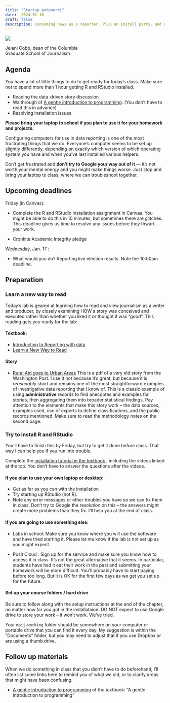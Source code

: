 ```yaml
---
title: "Startup potpourri"
date:  2024-01-10
draft: false
description: Consuming news as a reporter. Plus an install party, and a gentle introduction to programming! 
--- 
```


:::: {.card .mb-3 style="width: 50%;"}
::: {#fig-jelani  }
![](../assets/img/start-story-cobb.png){fig-alt="Jelani Cobb on reading like a writer"}

Jelani Cobb, dean of the Columbia Graduate School of Journalism
:::
::::


## Agenda

You have a lot of little things to do to get ready for today's class. Make sure not to spend more than 1 hour getting R and RStudio installed. 

* Reading the data-driven story discussion
* Walthrough of [A gentle introduction to programming](https://cronkitedata.github.com/djtextbook/appendix-program.html). (You don't have to read this in advance)
* Resolving installation issues

**Please bring your laptop to school if you plan to use it for your homework and projects.**

Configuring computers for use in data reporting is one of the most frustrating things that we do. Everyone's computer seems to be set up slightly differently, depending on exactly which version of which operating system you have and when you've last installed various helpers. 

Don't get frustrated and **don't try to Google your way out of it** --- it's not worth your mental energy and you might make things worse. Just stop and bring your laptop to class, where we can troubleshoot together. 


## Upcoming deadlines

[Friday]{.sked-dates} (in Canvas):

 * Complete the R and RStudio installation assignment in Canvas. You might be able to do this in 10 minutes, but sometimes there are glitches. This deadline gives us time to resolve any issues before they thwart your work. 

 * Cronkite Academic Integrity pledge

[Wednesday, Jan. 17]{.sked-dates} : 

  * What would you do? Reporting live election results. Note the 10:00am deadline. 

## Preparation

### Learn a new way to read

Today's lab is geared at learning how to read and view journalism as a writer and producer, by closely examining HOW a story was conceived and executed rather than whether you liked it or thought it was "good". This reading gets you ready for the lab: 

#### Textbook: 

* [Introduction to Reporting with data](https://cronkitedata.github.io/djtextbook/start.html) 
* [Learn a New Way to Read](https://cronkitedata.github.io/djtextbook/start-story.html) 

#### Story

* [Rural Aid goes to Urban Areas](https://cronkitedata.s3.amazonaws.com/docs/rural_development.pdf) This is a pdf of a very old story from the Washington Post. I use it not because it's  great, but because it is *reasonably* short and remains one of the most straightforward examples of investigative data reporting that I know of. This is a classic example of using **administrative** records to find anecdotes and examples for stories, then aggregating them into broader statistical findings. Pay attention to the elements that make this story work -- the data sources, examples used, use of experts to define classifications, and the public records mentioned. Make sure to read the methodology notes on the second page.

### Try to install R and RStudio 

You'll have to finish this by Friday, but try to get it done before class. That way I can help you if you run into trouble.

Complete the [installation tutorial in the textbook](https://cronkitedata.github.io/djtextbook/quickstart-install.html) , including the videos linked at the top. You don't have to answer the questions after the videos. 

#### If you plan to use your own laptop or desktop:

* Get as far as you can with the installation
* Try starting up RStudio (not R). 
* Note any error messages or other troubles you have so we can fix them in class. Don't try to Google the resolution on this -- the answers might create more problems than they fix. I'll help you at the end of class. 

#### If you are going to use something else: 

* Labs in school: Make sure you know where you will use the software and have tried starting it. Please let me know if the lab is not set up as you might expect. 

* Posit  Cloud : Sign up for the service and make sure you know how to access it in class. It's not the great alternative that it seems. In particular, students have had it eat their work in the past and submitting your homework will be more difficult. You'll probably have to start paying before too long. But it is OK for the first few days as we get you set up for the future.

#### Set up your course folders / hard drive 

Be sure to follow along with the setup instructions at the end of the chapter, no matter how far you got in the installataion.  DO NOT expect to use Google drive to store your work -- it won't work. We've tried. 

Your `maij-working` folder should be somewhere on your computer or portable drive that you can find it every day. My suggestion is within the "Documents" folder, but you may need to adjust that if you  use Dropbox or are using a thumb drive. 

## Follow up materials

When we do something in class that you didn't have to do beforehand, I'll often list some links here to remind you of what we did, or to clarify areas that might have been confusing.

* [A gentle introduction to programming](https://cronkitedata.github.io/djtextbook/quickstart-program.html) of the textbook: "A gentle introduction to programming"
